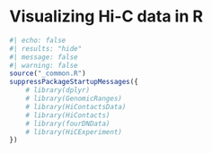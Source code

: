 # Visualizing Hi-C data in R

```r
#| echo: false
#| results: "hide"
#| message: false
#| warning: false
source("_common.R")
suppressPackageStartupMessages({
    # library(dplyr)
    # library(GenomicRanges)
    # library(HiContactsData)
    # library(HiContacts)
    # library(fourDNData)
    # library(HiCExperiment)
})
```



